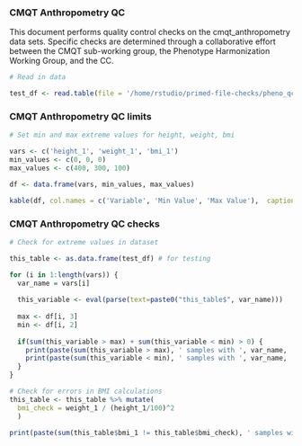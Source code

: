 ### CMQT Anthropometry QC 

This document performs quality control checks on the cmqt_anthropometry data sets. Specific checks are determined through a collaborative effort between the CMQT sub-working group, the Phenotype Harmonization Working Group, and the CC. 

```r
# Read in data

test_df <- read.table(file = '/home/rstudio/primed-file-checks/pheno_qc/test_data/cmqt_anthropometry.tsv', sep = '\t', header = TRUE)
```

### CMQT Anthropometry QC limits
```r
# Set min and max extreme values for height, weight, bmi

vars <- c('height_1', 'weight_1', 'bmi_1')
min_values <- c(0, 0, 0) 
max_values <- c(400, 300, 100)

df <- data.frame(vars, min_values, max_values)

kable(df, col.names = c('Variable', 'Min Value', 'Max Value'),  caption = "Min and max extreme values for anthropometry variables")
```

### CMQT Anthropometry QC checks
```r
# Check for extreme values in dataset

this_table <- as.data.frame(test_df) # for testing 

for (i in 1:length(vars)) {
  var_name = vars[i]
  
  this_variable <- eval(parse(text=paste0("this_table$", var_name)))
  
  max <- df[i, 3]
  min <- df[i, 2]
  
  if(sum(this_variable > max) + sum(this_variable < min) > 0) {
    print(paste(sum(this_variable > max), ' samples with ', var_name, '>', max))
    print(paste(sum(this_variable < min), ' samples with ', var_name, '<', min))
  }
}

# Check for errors in BMI calculations 
this_table <- this_table %>% mutate(
  bmi_check = weight_1 / (height_1/100)^2
  )

print(paste(sum(this_table$bmi_1 != this_table$bmi_check), ' samples with incorrect bmi calcation'))
```
